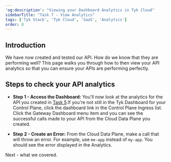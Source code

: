 ```yaml
---
'og:description': "Viewing your Dashboard Analytics in Tyk Cloud"
sidebarTitle: "Task 7 - View Analytics"
tags: ['Tyk Stack', 'Tyk Cloud', 'SaaS', 'Analytics']
order: 8
---
```


## Introduction

We have now created and tested our API. How do we know that they are performing well? This page walks you through how to then view your API analytics so that you can ensure your APIs are performing perfectly. 

## Steps to check your API analytics

* **Step 1 - Access the Dashboard:** You'll now look at the analytics for the API you created in [Task 5](/tyk-cloud/getting-started-tyk-cloud/first-api).If you're not still in the Tyk Dashboard for your Control Plane, click the dashboard link in the Control Plane Ingress list. Click the Gateway Dashboard menu item and you can see the successful calls made to your API from the Cloud Data Plane you created.
  
* **Step 2 - Create an Error:** From the Cloud Data Plane, make a call that will throw an error. For example, use `me-app` instead of `my-app`. You should see the error displayed in the Analytics.

Next - what we covered.
